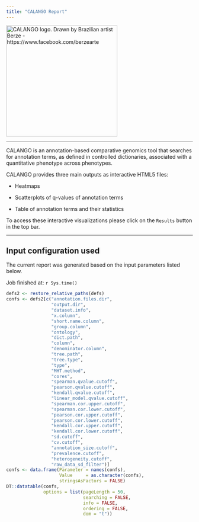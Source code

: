 ```yaml
---
title: "CALANGO Report"
---
```

<img src="https://raw.githubusercontent.com/fcampelo/CALANGO/8e2c9efd7abb739f91a2ff36ffbce2b30f98f87b/inst/images/CALANGO_LOGO.svg" alt="CALANGO logo. Drawn by Brazilian artist Berze - https://www.facebook.com/berzearte" height="300"/>

*****

CALANGO is an annotation-based comparative genomics tool that searches for annotation terms, as defined in controlled dictionaries, associated with a quantitative phenotype across phenotypes.

CALANGO provides three main outputs as interactive HTML5 files:

- Heatmaps

- Scatterplots of q-values of annotation terms

- Table of annotation terms and their statistics

To access these interactive visualizations please click on the `Results` button in the top bar.

***

## Input configuration used
The current report was generated based on the input parameters listed below.

Job finished at: `r Sys.time()`
```r
defs2 <- restore_relative_paths(defs)
confs <- defs2[c("annotation.files.dir", 
                 "output.dir",
                 "dataset.info",
                 "x.column",
                 "short.name.column",
                 "group.column",
                 "ontology",
                 "dict.path",
                 "column",
                 "denominator.column",
                 "tree.path",
                 "tree.type",
                 "type",
                 "MHT.method",
                 "cores",
                 "spearman.qvalue.cutoff",
                 "pearson.qvalue.cutoff",
                 "kendall.qvalue.cutoff",
                 "linear_model.qvalue.cutoff",
                 "spearman.cor.upper.cutoff",
                 "spearman.cor.lower.cutoff",
                 "pearson.cor.upper.cutoff",
                 "pearson.cor.lower.cutoff",
                 "kendall.cor.upper.cutoff",
                 "kendall.cor.lower.cutoff",
                 "sd.cutoff",
                 "cv.cutoff",
                 "annotation_size.cutoff",
                 "prevalence.cutoff",
                 "heterogeneity.cutoff",
                 "raw_data_sd_filter")]
confs <- data.frame(Parameter = names(confs),
                    Value     = as.character(confs),
                    stringsAsFactors = FALSE)
DT::datatable(confs, 
              options = list(pageLength = 50,
                             searching = FALSE,
                             info = FALSE,
                             ordering = FALSE,
                             dom = "t"))
```
